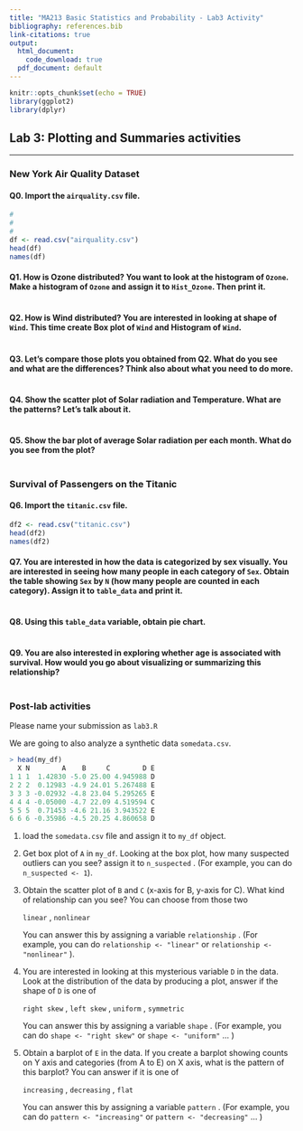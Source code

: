 ```yaml
---
title: "MA213 Basic Statistics and Probability - Lab3 Activity"
bibliography: references.bib
link-citations: true
output:
  html_document:
    code_download: true 
  pdf_document: default
---
```


```r
knitr::opts_chunk$set(echo = TRUE)
library(ggplot2)
library(dplyr)
```

## **Lab 3:** **Plotting and Summaries** activities

------------------------------------------------------------------------

### **New York Air Quality Dataset**

#### Q0. Import the `airquality.csv` file.

```r
#
#
# 
df <- read.csv("airquality.csv")
head(df)
names(df)
```

#### Q1. How is Ozone distributed? You want to look at the histogram of `Ozone`. Make a histogram of `Ozone` and assign it to `Hist_Ozone`. Then print it.

```r

```

#### Q2. How is Wind distributed? You are interested in looking at shape of `Wind`. This time create Box plot of `Wind` and Histogram of `Wind`.

```r


```

#### Q3. Let's compare those plots you obtained from Q2. What do you see and what are the differences? Think also about what you need to do more.

```r



```

#### Q4. Show the scatter plot of Solar radiation and Temperature. What are the patterns? Let's talk about it.

```r


```

#### Q5. Show the bar plot of average Solar radiation per each month. What do you see from the plot?

```r

```

### **Survival of Passengers on the Titanic**

#### Q6. Import the `titanic.csv` file.

```r

df2 <- read.csv("titanic.csv")
head(df2)
names(df2)
```

#### Q7. You are interested in how the data is categorized by sex visually. You are interested in seeing how many people in each category of `Sex`. Obtain the table showing `Sex` by `N` (how many people are counted in each category). Assign it to `table_data` and print it.

```r

```

#### Q8. Using this `table_data` variable, obtain pie chart.

```r

```

#### Q9. You are also interested in exploring whether age is associated with survival. How would you go about visualizing or summarizing this relationship?

```r

```

### Post-lab activities

Please name your submission as `lab3.R`

We are going to also analyze a synthetic data `somedata.csv`.

``` r
> head(my_df)
  X N        A    B     C        D E
1 1 1  1.42830 -5.0 25.00 4.945988 D
2 2 2  0.12983 -4.9 24.01 5.267488 E
3 3 3 -0.02932 -4.8 23.04 5.295265 E
4 4 4 -0.05000 -4.7 22.09 4.519594 C
5 5 5  0.71453 -4.6 21.16 3.943522 E
6 6 6 -0.35986 -4.5 20.25 4.860658 D
```

1.  load the `somedata.csv` file and assign it to `my_df` object.

2.  Get box plot of `A` in `my_df`. Looking at the box plot, how many suspected outliers can you see? assign it to `n_suspected` . (For example, you can do `n_suspected <- 1`).

3.  Obtain the scatter plot of `B` and `C` (x-axis for B, y-axis for C). What kind of relationship can you see? You can choose from those two

    `linear` , `nonlinear`

    You can answer this by assigning a variable `relationship` . (For example, you can do `relationship <- "linear"` or `relationship <- "nonlinear"` ).

4.  You are interested in looking at this mysterious variable `D` in the data. Look at the distribution of the data by producing a plot, answer if the shape of `D` is one of

    `right skew` , `left skew` , `uniform` , `symmetric`

    You can answer this by assigning a variable `shape` . (For example, you can do `shape <- "right skew"` or `shape <- "uniform"` ... )

5.  Obtain a barplot of `E` in the data. If you create a barplot showing counts on Y axis and categories (from A to E) on X axis, what is the pattern of this barplot? You can answer if it is one of

    `increasing` , `decreasing` , `flat`

    You can answer this by assigning a variable `pattern` . (For example, you can do `pattern <- "increasing"` or `pattern <- "decreasing"` ... )
